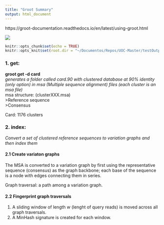 ```yaml
---
title: "Groot Summary"
output: html_document
---
```

https://groot-documentation.readthedocs.io/en/latest/using-groot.html

![](/home/erubio/Documentos/UOCMaster/UOC/groot.jpg)

```r
knitr::opts_chunk$set(echo = TRUE)
knitr::opts_knit$set(root.dir = "~/Documentos/Repos/UOC-Master/testOutputs")
```

### 1. get: 
**groot get -d card**   
_generates a folder called card.90 with clustered database at 90% identity (only option) in msa (Multiple sequence alignment) files (each cluster is an msa file)_  
msa structure: (clusterXXX.msa)  
\>Reference sequence  
\>Consensus  
  
Card: 1176 clusters  

### 2. index:
_Convert a set of clustered reference sequences to variation graphs and then index them_

#### 2.1 Create variaton graphs
The MSA is converted to a variation graph by first using the representative sequence (consensus) as the graph backbone; each base of the sequence is a node with edges connecting them in series. 

Graph traversal: a path among a variation graph. 

#### 2.2 Fingerprint graph traversals

1. A sliding window of length _w_ (lenght of query reads) is moved across all graph traversals.  
2. A MinHash signature is created for each window.  





